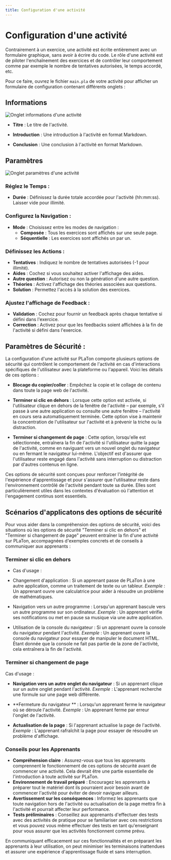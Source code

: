 ```yaml
---
title: Configuration d'une activité
---
```


#  Configuration d'une activité

Contrairement à un exercice, une activité est écrite entièrement avec un formulaire graphique, sans avoir à écrire du code.
Le rôle d'une activité est de piloter l'enchaînement des exercices et de contrôler leur comportement comme par exemple le nombre de tentatives autorisées, le temps accordé, etc.

Pour ce faire, ouvrez le fichier `main.pla` de votre activité pour afficher un formulaire de configuration contenant différents onglets :

## Informations

![Onglet informations d'une activité](../../../../public/screens/resources/ide/activity-informations.png)

- **Titre** : Le titre de l'activité.

- **Introduction** : Une introduction à l'activité en format Markdown.
- **Conclusion** : Une conclusion à l'activité en format Markdown.

## Paramètres

![Onglet paramètres d'une activité](../../../../public/screens/resources/ide/activity-settings.png)

### Réglez le Temps :

- **Durée** : Définissez la durée totale accordée pour l'activité (hh:mm:ss). Laisser vide pour illimité.

### Configurez la Navigation :
- **Mode** : Choisissez entre les modes de navigation :
  - **Composée** : Tous les exercices sont affichés sur une seule page.
  - **Séquentielle** : Les exercices sont affichés un par un.

### Définissez les Actions :

- **Tentatives** : Indiquez le nombre de tentatives autorisées (-1 pour illimité).
- **Aides** : Cochez si vous souhaitez activer l'affichage des aides.
- **Autre question** : Autorisez ou non la génération d'une autre question.
- **Théories** : Activez l'affichage des théories associées aux questions.
- **Solution** : Permettez l'accès à la solution des exercices.

### Ajustez l'affichage de Feedback :

- **Validation** : Cochez pour fournir un feedback après chaque tentative si défini dans l'exercice.
- **Correction** : Activez pour que les feedbacks soient affichées à la fin de l'activité si défini dans l'exercice.

## Paramètres de Sécurité :

La configuration d'une activité sur PLaTon comporte plusieurs options de sécurité qui contrôlent le comportement de l'activité en cas d'interactions spécifiques de l'utilisateur avec la plateforme ou l'appareil.
Voici les détails  de ces options :

- **Blocage du copier/coller** :
  Empêchez la copie et le collage de contenu dans toute la page web de l'activité.
- **Terminer si clic en dehors** :
  Lorsque cette option est activée, si l'utilisateur clique en dehors de la fenêtre de l'activité – par exemple,
  s'il passe à une autre application ou consulte une autre fenêtre – l'activité en cours sera automatiquement terminée.
  Cette option vise à maintenir la concentration de l'utilisateur sur l'activité et à prévenir la triche ou la distraction.


- **Terminer si changement de page** :
 Cette option, lorsqu'elle est sélectionnée, entraînera la fin de l'activité si l'utilisateur quitte la page de l'activité, comme en naviguant vers un nouvel onglet du navigateur ou en fermant le navigateur lui-même.
 L'objectif est d'assurer que l'utilisateur reste engagé dans l'activité sans interruption ou distraction par d'autres contenus en ligne.


Ces options de sécurité sont conçues pour renforcer l'intégrité de l'expérience d'apprentissage et pour s'assurer que l'utilisateur reste dans l'environnement contrôlé de l'activité pendant toute sa durée.
Elles sont particulièrement utiles dans les contextes d'évaluation où l'attention et l'engagement continus sont essentiels.


## Scénarios d'applicatons des options de sécurité

Pour vous aider dans la compréhension des options de sécurité, voici des situations où les options de sécurité "Terminer si clic en dehors" et "Terminer si changement de page" peuvent entraîner la fin d'une activité sur PLaTon,
accompagnées d'exemples concrets et de conseils à communiquer aux apprenants :

### Terminer si clic en dehors

- Cas d'usage :

- Changement d'application : Si un apprenant passe de PLaTon à une autre application, comme un traitement de texte ou un tableur.
  *Exemple* : Un apprenant ouvre une calculatrice pour aider à résoudre un problème de mathématiques.

- Navigation vers un autre programme : Lorsqu'un apprenant bascule vers un autre programme sur son ordinateur.
  *Exemple* : Un apprenant vérifie ses notifications ou met en pause sa musique via une autre application.

- Utilisation de la console du navigateur : Si un apprenant ouvre la console du navigateur pendant l'activité.
  *Exemple* : Un apprenant ouvre la console du navigateur pour essayer de manipuler le document HTML. Étant donnée que la console ne fait pas partie de la zone de l'activité, cela entraînera la fin de l'activité.

### Terminer si changement de page

Cas d'usage :

- **Navigation vers un autre onglet du navigateur** : Si un apprenant clique sur un autre onglet pendant l'activité.
  *Exemple* : L'apprenant recherche une formule sur une page web différente.

- **Fermeture du navigateur ** : Lorsqu'un apprenant ferme le navigateur où se déroule l'activité.
  *Exemple* : Un apprenant ferme par erreur l'onglet de l'activité.

- **Actualisation de la page** : Si l'apprenant actualise la page de l'activité.
  *Exemple* : L'apprenant rafraîchit la page pour essayer de résoudre un problème d'affichage.

### Conseils pour les Apprenants

- **Compréhension claire** : Assurez-vous que tous les apprenants comprennent le fonctionnement de ces options de sécurité avant de commencer une activité. Cela devrait être une partie essentielle de l'introduction à toute activité sur PLaTon.
- **Environnement de travail préparé** : Encouragez les apprenants à préparer tout le matériel dont ils pourraient avoir besoin avant de commencer l'activité pour éviter de devoir naviguer ailleurs.
- **Avertissement sur les conséquences** : Informez les apprenants que toute navigation hors de l'activité ou actualisation de la page mettra fin à l'activité et pourrait affecter leur performance.
- **Tests préliminaires** : Conseillez aux apprenants d'effectuer des tests avec des activités de pratique pour se familiariser avec ces restrictions et vous pouvez vous même effectuer des tests en tant qu'enseignant pour vous assurer que les activités fonctionnent comme prévu.

En communiquant efficacement sur ces fonctionnalités et en préparant les apprenants à leur utilisation, on peut minimiser les terminaisons inattendues et assurer une expérience d'apprentissage fluide et sans interruption.
